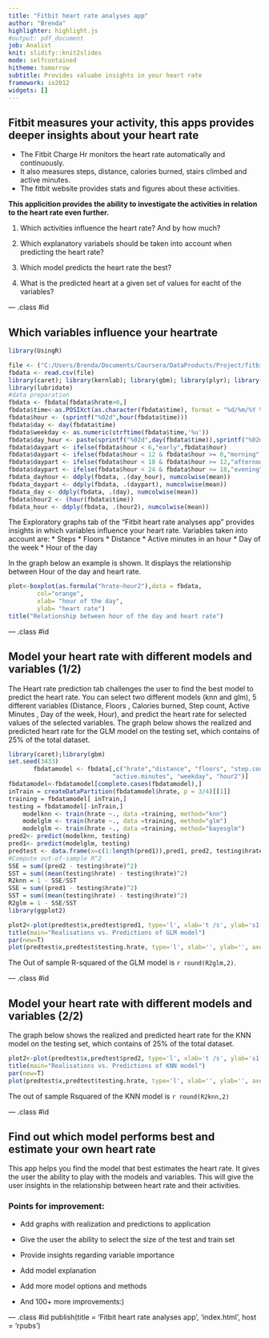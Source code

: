 ```yaml
---
title: "Fitbit heart rate analyses app"
author: "Brenda"
highlighter: highlight.js
#output: pdf_document
job: Analist
knit: slidify::knit2slides
mode: selfcontained
hitheme: tomorrow
subtitle: Provides valuabe insights in your heart rate
framework: io2012
widgets: []
---
```



## Fitbit measures your activity, this apps provides deeper insights about your heart rate

* The Fitbit Charge Hr monitors the heart rate automatically and continuously. 
* It also measures steps, distance, calories burned, stairs climbed and active minutes. 
* The fitbit website provides stats and figures about these activities. 

<strong>
This applicition provides the ability to investigate the activities in relation to the heart rate even further.
</strong>

1. Which activities influence the heart rate? And by how much?

2. Which explanatory variabels should be taken into account when predicting the heart rate?

3. Which model predicts the heart rate the best? 

4. What is the predicted heart at a given set of values for eacht of the variables?

--- .class #id 

## Which variables influence your heartrate 


```r
library(UsingR)

file <- ("C:/Users/Brenda/Documents/Coursera/DataProducts/Project/fitbitdata.csv")
fbdata <- read.csv(file)
library(caret); library(kernlab); library(gbm); library(plyr); library(rCharts)
library(lubridate)
#data preparation
fbdata <- fbdata[fbdata$hrate>0,] 
fbdata$time<-as.POSIXct(as.character(fbdata$time), format = "%d/%m/%Y %H:%M")
fbdata$hour <- (sprintf("%02d",hour(fbdata$time)))
fbdata$day <- day(fbdata$time)
fbdata$weekday <- as.numeric(strftime(fbdata$time,'%u'))
fbdata$day_hour <- paste(sprintf("%02d",day(fbdata$time)),sprintf("%02d",hour(fbdata$time)), sep="_")
fbdata$daypart <- ifelse(fbdata$hour < 6,"early",fbdata$hour)
fbdata$daypart <- ifelse(fbdata$hour < 12 & fbdata$hour >= 0,"morning",fbdata$daypart)
fbdata$daypart <- ifelse(fbdata$hour < 18 & fbdata$hour >= 12,"afternoon",fbdata$daypart)
fbdata$daypart <- ifelse(fbdata$hour < 24 & fbdata$hour >= 18,"evening",fbdata$daypart)
fbdata_dayhour <- ddply(fbdata, .(day_hour), numcolwise(mean))
fbdata_daypart <- ddply(fbdata, .(daypart), numcolwise(mean))
fbdata_day <- ddply(fbdata, .(day), numcolwise(mean))
fbdata$hour2 <- (hour(fbdata$time))
fbdata_hour <- ddply(fbdata, .(hour2), numcolwise(mean))
```


The Exploratory graphs tab of the  "Fitbit heart rate analyses app" provides insights in which variables influence your heart rate. Variables taken into account are:
* Steps
* Floors
* Distance
* Active minutes in an hour
* Day of the week
* Hour of the day

In the graph below an example is shown. It displays the relationship between Hour of the day and heart rate.

```r
plot<-boxplot(as.formula("hrate~hour2"),data = fbdata, 
        col="orange", 
        xlab= "hour of the day", 
        ylab= "heart rate")
title("Relationship between hour of the day and heart rate")
```

--- .class #id 

## Model your heart rate with different models and variables (1/2)

The Heart rate prediction tab challenges the user to find the best model to predict the heart rate. You can select two different models (knn and glm), 5 different variables (Distance, Floors , Calories burned, Step count, Active Minutes , Day of the week, Hour), and predict the heart rate for selected values of the selected variables.
The graph below shows the realized and predicted heart rate for the GLM model on the testing set, which contains of 25% of the total dataset. 

```r
library(caret);library(gbm)
set.seed(3433)
       fbdatamodel <- fbdata[,c("hrate","distance", "floors", "step.count", 
                             "active.minutes", "weekday", "hour2")]
fbdatamodel<-fbdatamodel[complete.cases(fbdatamodel),]
inTrain = createDataPartition(fbdatamodel$hrate, p = 3/4)[[1]]
training = fbdatamodel[ inTrain,]
testing = fbdatamodel[-inTrain,]
    modelknn <- train(hrate ~., data =training, method="knn")
    modelglm <- train(hrate ~., data =training, method="glm")
    modelglm <- train(hrate ~., data =training, method="bayesglm")
pred2<- predict(modelknn, testing)
pred1<- predict(modelglm, testing)
predtest <- data.frame(x=c(1:length(pred1)),pred1, pred2, testing$hrate)
#Compute out-of-sample R^2
SSE = sum((pred2 - testing$hrate)^2)
SST = sum((mean(testing$hrate) - testing$hrate)^2)
R2knn = 1 - SSE/SST
SSE = sum((pred1 - testing$hrate)^2)
SST = sum((mean(testing$hrate) - testing$hrate)^2)
R2glm = 1 - SSE/SST
library(ggplot2)
```

```r
plot2<-plot(predtest$x,predtest$pred1, type='l', xlab='t /s', ylab='s1', col="red")
title(main="Realisations vs. Predictions of GLM model")
par(new=T)
plot(predtest$x,predtest$testing.hrate, type='l', xlab='', ylab='', axes=F, col="blue")
```

The Out of sample R-squared of the GLM model is `r round(R2glm,2)`.

--- .class #id 

## Model your heart rate with different models and variables (2/2)

The graph below shows the realized and predicted heart rate for the KNN model on the testing set, which contains of 25% of the total dataset. 


```r
plot2<-plot(predtest$x,predtest$pred2, type='l', xlab='t /s', ylab='s1', col="red")
title(main="Realisations vs. Predictions of KNN model")
par(new=T)
plot(predtest$x,predtest$testing.hrate, type='l', xlab='', ylab='', axes=F, col="blue")

```

The out of sample Rsquared of the KNN model is `r round(R2knn,2)`

--- .class #id 

## Find out which model performs best and estimate your own heart rate
 
This app helps you find the model that best estimates the heart rate. 
It gives the user the ability to play with the models and variables. 
This will give the user insights in the relationship between heart rate and their activities.

### Points for improvement:

* Add graphs with realization and predictions to application

* Give the user the ability to select the size of the test and train set

* Provide insights regarding variable importance

* Add model explanation

* Add more model options and methods

* And 100+ more improvements:)

--- .class #id 
    publish(title = 'Fitbit heart rate analyses app', 'index.html', host = 'rpubs')




